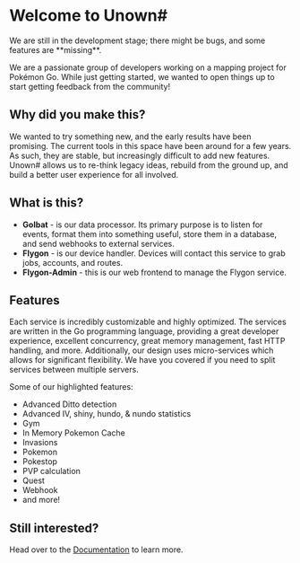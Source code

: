
# Welcome to Unown#

<Callout type="warning" emoji="⚠️">
  We are still in the development stage; there might be bugs, and some features are **missing**.
</Callout>

We are a passionate group of developers working on a mapping project for Pokémon Go. While just getting started, we wanted to open things up to start getting feedback from the community!

## Why did you make this?

We wanted to try something new, and the early results have been promising. The current tools in this space have been around for a few years. As such, they are stable, but increasingly difficult to add new features. Unown# allows us to re-think legacy ideas, rebuild from the ground up, and build a better user experience for all involved.

## What is this?

- **Golbat** - is our data processor. Its primary purpose is to listen for events, format them into something useful, store them in a database, and send webhooks to external services.
- **Flygon** - is our device handler. Devices will contact this service to grab jobs, accounts, and routes.
- **Flygon-Admin** - this is our web frontend to manage the Flygon service.

## Features

Each service is incredibly customizable and highly optimized. The services are written in the Go programming language, providing a great developer experience, excellent concurrency, great memory management, fast HTTP handling, and more. Additionally, our design uses micro-services which allows for significant flexibility. We have you covered if you need to split services between multiple servers.

Some of our highlighted features:

- Advanced Ditto detection
- Advanced IV, shiny, hundo, & nundo statistics
- Gym
- In Memory Pokemon Cache
- Invasions
- Pokemon
- Pokestop
- PVP calculation
- Quest
- Webhook
- and more!

## Still interested?

Head over to the [Documentation](./docs) to learn more.
